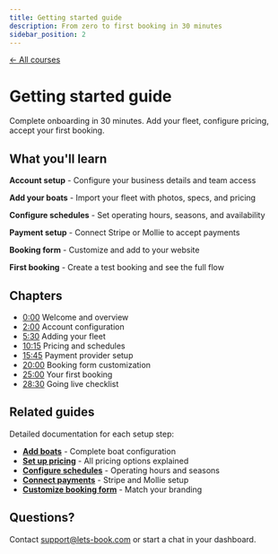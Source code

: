 ```yaml
---
title: Getting started guide
description: From zero to first booking in 30 minutes
sidebar_position: 2
---
```



<div style={{marginBottom: '2rem'}}>
  <a href="/courses" style={{color: '#12c19b', textDecoration: 'none', fontWeight: '600', display: 'inline-flex', alignItems: 'center', gap: '0.5rem', transition: 'opacity 0.2s', background: 'none', padding: 0, border: 'none'}}>
    ← All courses
  </a>
</div>

# Getting started guide

<VideoPlayer videoId="VIDEO_ID_HERE" title="Getting started guide" />

Complete onboarding in 30 minutes. Add your fleet, configure pricing, accept your first booking.

## What you'll learn

**Account setup** - Configure your business details and team access

**Add your boats** - Import your fleet with photos, specs, and pricing

**Configure schedules** - Set operating hours, seasons, and availability

**Payment setup** - Connect Stripe or Mollie to accept payments

**Booking form** - Customize and add to your website

**First booking** - Create a test booking and see the full flow

## Chapters

- [0:00](https://www.youtube.com/watch?v=VIDEO_ID_HERE&t=0s) Welcome and overview
- [2:00](https://www.youtube.com/watch?v=VIDEO_ID_HERE&t=120s) Account configuration
- [5:30](https://www.youtube.com/watch?v=VIDEO_ID_HERE&t=330s) Adding your fleet
- [10:15](https://www.youtube.com/watch?v=VIDEO_ID_HERE&t=615s) Pricing and schedules
- [15:45](https://www.youtube.com/watch?v=VIDEO_ID_HERE&t=945s) Payment provider setup
- [20:00](https://www.youtube.com/watch?v=VIDEO_ID_HERE&t=1200s) Booking form customization
- [25:00](https://www.youtube.com/watch?v=VIDEO_ID_HERE&t=1500s) Your first booking
- [28:30](https://www.youtube.com/watch?v=VIDEO_ID_HERE&t=1710s) Going live checklist

## Related guides

Detailed documentation for each setup step:

- **[Add boats](/guides/boats/add-boat)** - Complete boat configuration
- **[Set up pricing](/guides/settings/rental-pricing)** - All pricing options explained
- **[Configure schedules](/guides/settings/rental-schedules)** - Operating hours and seasons
- **[Connect payments](/guides/payments/receive-payments)** - Stripe and Mollie setup
- **[Customize booking form](/guides/booking-form/customize-form)** - Match your branding

## Questions?

Contact [support@lets-book.com](mailto:support@lets-book.com) or start a chat in your dashboard.
